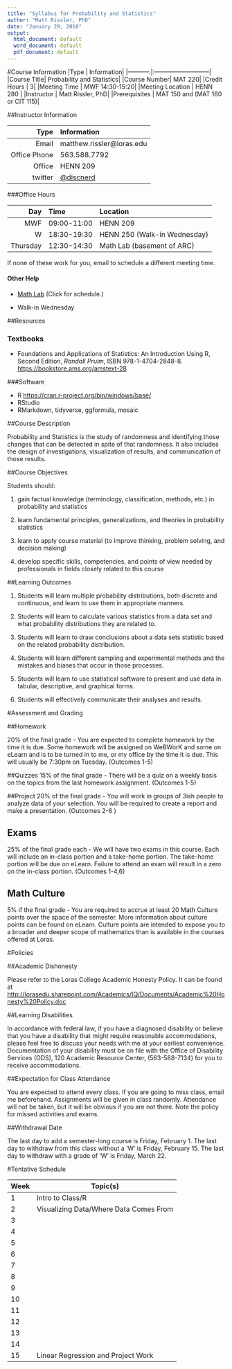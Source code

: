```yaml
---
title: "Syllabus for Probability and Statistics"
author: "Matt Rissler, PhD"
date: "January 29, 2018"
output:
  html_document: default
  word_document: default
  pdf_document: default
---
```


#Course Information
|Type        | Information|
|-----------:|:---------------------------|
|Course Title| Probability and Statistics|
|Course Number| MAT 220|
|Credit Hours | 3|
|Meeting Time | MWF 14:30-15:20|
|Meeting Location | HENN 280 |
|Instructor | Matt Rissler, PhD|
|Prerequisites | MAT 150 and (MAT 160 or CIT 115)|

##Instructor Information

|Type        | Information|
|-----------:|:---------------------------|
|Email| matthew.rissler@loras.edu|
|Office Phone | 563.588.7792 |
|Office | HENN 209 |
|twitter  | [\@discnerd](https://twitter.com/discnerd) |

###Office Hours

|Day      |Time   |Location|
|--------:|:------|:---------|
| MWF  | 09:00-11:00 | HENN 209|
|  W  | 18:30-19:30 | HENN 250 (Walk-in Wednesday)|
| Thursday   | 12:30-14:30 | Math Lab (basement of ARC) |

If none of these work for you, email to schedule a different meeting time.


#### Other Help

 * [Math Lab](https://docs.google.com/spreadsheets/d/e/2PACX-1vQCkw98xgcGaXmERwY9uY3n2o_nrsbZK-dN2FfZfoP1UF0BHKDXjE4GbFILtvtY0P1acUiy6kPOxr4_/pubhtml?gid=0&single=true) (Click for schedule.)

 * Walk-in Wednesday


##Resources

### Textbooks

* Foundations and Applications of Statistics: An Introduction Using R, Second Edition, *Randall Pruim*, ISBN 978-1-4704-2848-8. <https://bookstore.ams.org/amstext-28>



###Software

* R   <https://cran.r-project.org/bin/windows/base/>
* RStudio
* RMarkdown, tidyverse, ggformula, mosaic
          

##Course Description


Probability and Statistics is the study of randomness and identifying those changes that can be detected in spite of that randomness.  It also includes the design of investigations, visualization of results, and communication of those results.  



##Course Objectives

Students should:

1.	gain factual knowledge (terminology, classification, methods, etc.) in probability and statistics

2.	learn fundamental principles, generalizations, and theories in probability statistics

3.	learn to apply course material (to improve thinking, problem solving, and decision making)

4.	develop specific skills, competencies, and points of view needed by professionals in fields closely related to this course


##Learning Outcomes
<style>
span.blue { background-color:#e6f0ff;}
div.blue { background-color:#e6f0ff; border-radius: 5px; padding: 20px;}
</style>



1.  Students will learn multiple probability distributions, both discrete and continuous, and learn to use them in appropriate manners.

2.	Students will learn to calculate various statistics from a data set and what probability distributions they are related to. 

3.	Students will learn to draw conclusions about a data sets statistic based on the related probability distribution. 

4.	Students will learn different sampling and experimental methods and the mistakes and biases that occur in those processes. 

5.	Students will learn to use statistical software to present and use data in tabular, descriptive, and graphical forms. 

6.  Students will effectively communicate their analyses and results. 


#Assessment and Grading

##Homework

20% of the final grade - You are expected to complete homework by the time it is due.  Some homework will be assigned on WeBWorK and some on eLearn and is to be turned in to me, or my office by the time it is due.  This will usually be 7:30pm on Tuesday. (Outcomes 1-5)

##Quizzes
15% of the final grade - There will be a quiz on a weekly basis on the topics from the last homework assignment. (Outcomes 1-5)

##Project
20% of the final grade - You will work in groups of 3ish people to analyze data of your selection.  You will be required to create a report and make a presentation. (Outcomes 2-6 )


## Exams
25% of the final grade each - We will have two exams in this course. Each will include an in-class portion and a take-home portion. The take-home portion will be due on eLearn.   Failure to attend an exam will result in a zero on the in-class portion. (Outcomes 1-4,6)


## Math Culture
5% if the final grade - You are required to accrue at least 20 Math Culture points over the space of the semester.  More information about culture points can be found on eLearn. Culture points are intended to expose you to a broader and deeper scope of mathematics than is available in the courses offered at Loras.

#Policies

##Academic Dishonesty 

Please refer to the Loras College Academic Honesty Policy.  It can be found at <http://lorasedu.sharepoint.com/Academics/IQ/Documents/Academic%20Honesty%20Policy.doc>

##Learning Disabilities

In accordance with federal law, if you have a diagnosed disability or believe that you have a disability that might require reasonable accommodations, please feel free to discuss your needs with me at your earliest convenience.  Documentation of your disability must be on file with the Office of Disability Services (ODS), 120 Academic Resource Center, (563-588-7134) for you to receive accommodations. 

##Expectation for Class Attendance

You are expected to attend every class.  If you are going to miss class, email me beforehand.  Assignments will be given in class randomly.  Attendance will not be taken, but it will be obvious if you are not there. Note the policy for missed activities and exams.

##Withdrawal Date

The last day to add a semester-long course is Friday, February 1. The last day to withdraw from this class without a ‘W’ is Friday, February 15. The last day to withdraw with a grade of ‘W’ is Friday, March 22.


#Tentative Schedule


|Week| Topic(s)|
|----|---------|
| 1  | Intro to Class/R|
| 2  | Visualizing Data/Where Data Comes From |
| 3  |  |
| 4  | |
| 5  | |
| 6  | |
| 7  | |
| 8  | |
| 9  | |
| 10  | |
| 11 | |
| 12 | |
| 13 | |
| 14 | |
| 15 | Linear Regression and Project Work |
 




